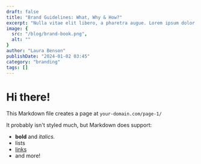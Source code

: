 ```yaml
---
draft: false
title: "Brand Guidelines: What, Why & How?"
excerpt: "Nulla vitae elit libero, a pharetra augue. Lorem ipsum dolor sit amet, consectetur adipiscing elit. Donec id elit non mi porta gravida at eget metus. Nulla vitae elit libero, a pharetra augue. Aenean eu leo quam. Pellentesque ornare sem lacinia quam venenatis vestibulum."
image: {
  src: "/blog/brand-book.png",
  alt: ""
}
author: "Laura Benson"
publishDate: "2024-01-02 03:45"
category: "branding"
tags: []
---
```


# Hi there!

This Markdown file creates a page at `your-domain.com/page-1/`

It probably isn't styled much, but Markdown does support:
- **bold** and _italics._
- lists
- [links](https://astro.build)
- and more!